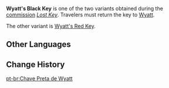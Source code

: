 {{Item Infobox
|id           = 100302
|type         = Quest Items
|description  = A key to the warehouse's gates kept by Wyatt. The likeliness of him losing it is next to him losing his slim wallet.
|source1      = Obtained during [[Lost Key]]
|title        = |image=Item Black Key.png|caption=|effect=|craftType=|proficiency=|time=|ing1=|ing1q=|ing2=|ing2q=|ing3=|ing3q=|ing4=|ing4q=|ing5=|ing5q=|ing6=|ing6q=|source2=|source3=|source4=|source5=|source6=|source7=|source8=|source9=|source10=}}
'''Wyatt's Black Key''' is one of the two variants obtained during the [[Commissions|commission]] ''[[Lost Key]]''. Travelers must return the key to [[Wyatt]].

The other variant is [[Wyatt's Red Key]].

==Other Languages==
{{Other Languages|default_hidden = 1
|en      = Wyatt's Black Key
|zhs     = 怀尔德的黑色钥匙
|zhs_rm  = Huái'ěrdé de Hēisè Yàoshi
|zht     = 懷爾德的黑色鑰匙
|zht_rm  = Huái'ěrdé de Hēisè Yàoshi
|ja      = ワイアットの黒い鍵
|ja_rm   = Waiatto no Kuroi Kagi
|ko      = 와이엇의 검은 열쇠
|ko_rm   = Waieot-ui Geomeun Yeolsoe
|es      = Llave negra de Wyatt
|fr      = Clé noire de Wyatt
|ru      = Чёрный ключ
|th      = Wyatt's Black Key
|vi      = Chìa Khóa Đen Của Wyatt
|de      = Wyatts schwarzer Schlüssel
|id      = Kunci Hitam Wyatt
|pt      = Chave Preta de Wyatt
}}

==Change History==
{{Change History|1.0}}
[[pt-br:Chave Preta de Wyatt]]